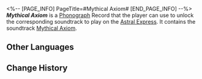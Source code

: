 <%-- [PAGE_INFO]
PageTitle=#Mythical Axiom#
[END_PAGE_INFO] --%>
{{Item Infobox
|title       = ''Mythical Axiom''
|id          = 210409
|image       = Item Mythical Axiom.png{{subst:void|<!--$UPLOAD:<<SpriteOutput/ItemFigures/210001.png>-<Item Mythical Axiom.png>-<Item Icons>>-->}}
|type        = Disk
|invCategory = Valuables
|rarity      = 3
|effect      = 
|description = A record that can be played on the Express' phonograph. It might be a chance acquisition or a gift from someone else. All sorts of memories surge up when the music plays &mdash; the smiles, encounters, touches, and the excitement of battle. Maybe that is why people still collect records even as society rapidly advances.<br />The current record contains the track "Mythical Axiom."
}}
{{Description|''Departure, metamorphosis, trials, and return... Heroes are like a sequence of numbers, their epic tales written in arrangements of zeros and ones.''}}
'''''Mythical Axiom''''' is a [[Phonograph]] Record that the player can use to unlock the corresponding soundtrack to play on the [[Astral Express]]. It contains the soundtrack [[Mythical Axiom]].

==Other Languages==
{{Other Languages
|en   = ''Mythical Axiom''
|zhs  = 《神话公理》
|zht  = 《神話公理》
|ja   = 『神話の公理』
|ko   = ≪신화의 공리≫
|es   = Axioma mítico
|fr   = ''Mythical Axiom''
|ru   = Mythical Axiom
|th   = "Mythical Axiom"
|vi   = "Công Lý Thần Thoại"
|de   = „Mythisches Axiom“
|id   = "Mythical Axiom"
|pt   = "Mythical Axiom"
}}

==Change History==
{{Change History|3.5}}